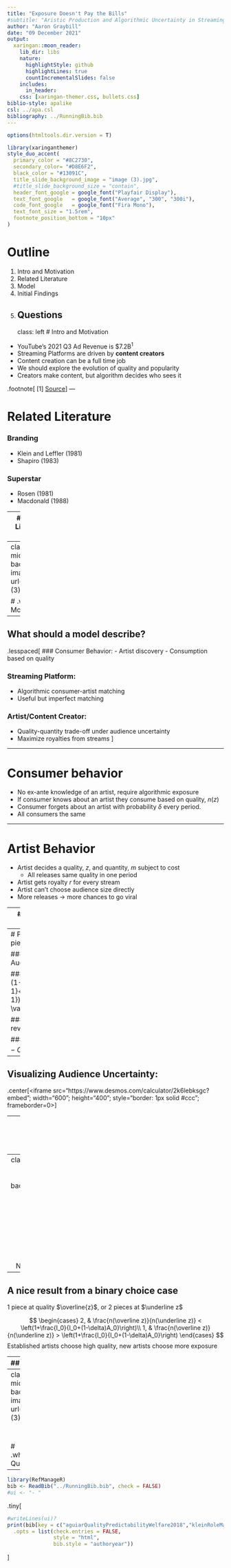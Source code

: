 ```yaml
---
title: "Exposure Doesn't Pay the Bills"
#subtitle: "Aristic Production and Algorithmic Uncertainty in Streaming Markets"
author: "Aaron Graybill"
date: "09 December 2021"
output:
  xaringan::moon_reader:
    lib_dir: libs
    nature:
      highlightStyle: github
      highlightLines: true
      countIncrementalSlides: false
    includes:
      in_header:
    css: [xaringan-themer.css, bullets.css]
biblio-style: apalike
csl: ../apa.csl
bibliography: ../RunningBib.bib
---
```

```r
options(htmltools.dir.version = T)
```

```r
library(xaringanthemer)
style_duo_accent(
  primary_color = "#8C2730",
  secondary_color= "#D8E6F2",
  black_color = "#13091C",
  title_slide_background_image = "image (3).jpg",
  #title_slide_background_size = "contain",
  header_font_google = google_font("Playfair Display"),
  text_font_google   = google_font("Average", "300", "300i"),
  code_font_google   = google_font("Fira Mono"),
  text_font_size = "1.5rem",
  footnote_position_bottom = "10px"
)
```


# Outline

1.    Intro and Motivation
1.    Related Literature
1.    Model
1.    Initial Findings
1.    Questions
---
class: left
# Intro and Motivation

-   YouTube's 2021 Q3 Ad Revenue is $7.2B<sup>1</sup> 
-   Streaming Platforms are driven by **content creators**
-   Content creation can be a full time job
-   We should explore the evolution of quality and popularity 
-   Creators make content, but algorithm decides who sees it
    
.footnote[
[1] [Source](https://abc.xyz/investor/static/pdf/2021Q3_alphabet_earnings_release.pdf)
]
---

# Related Literature

### Branding
-   Klein and Leffler (1981)
-   Shapiro (1983)

### Superstar
-   Rosen (1981)
-   Macdonald (1988)

---
# Related Literature, cont.

### Streaming
-   Thomes (2013)
-   Aguiar & Waldfogel (2018)

### My Niche
-   Artist's optimal behavior
-   Role of algorithmic uncertainty
-   Time component

---
class: center, middle
background-image: url("image (3).jpg")

# .white[The Model]


---

## What should a model describe?

.lesspaced[
### Consumer Behavior:
-   Artist discovery
-   Consumption based on quality

### Streaming Platform:
- Algorithmic consumer-artist matching
- Useful but imperfect matching 

### Artist/Content Creator:
-   Quality-quantity trade-off under audience uncertainty
-   Maximize royalties from streams
]

---

# Consumer behavior

- No ex-ante knowledge of an artist, require algorithmic exposure
- If consumer knows about an artist they consume based on quality, $n(z)$
- Consumer forgets about an artist with probability $\delta$ every period.
- All consumers the same

---

# Artist Behavior

- Artist decides a quality, $z$, and quantity, $m$ subject to cost
  - All releases same quality in one period
- Artist gets royalty $r$ for every stream
- Artist can't choose audience size directly
- More releases $\to$ more chances to go viral

---
# Algorithmic Behavior

- Can't measure quality directly, can use consumer streams
  - Use last period's streams, $n_{t-1}$
-   For every release by an artist, algorithm shows:
  - $I(n_{t-1})+\varepsilon_{it}$, iid mean zero

---
# Putting the pieces together:

### Total Audience size: 

#### $A_t(m)=(1-\delta)A_{t-1}+mI(n_{t-1})+\sum_{i=1}^m \varepsilon_{it}$

### Per-period revenue: 

#### $rA_t(m)n(z)-C(m,z;\kappa)$

---
## Visualizing Audience Uncertainty:

.center[<iframe src="https://www.desmos.com/calculator/2k6lebksgc?embed"; width="600"; height="400"; style="border: 1px solid #ccc"; frameborder=0></iframe>]


---
# The Artist's problem: 
</br></br>
 
\begin{gather*}
\max_{m,z}\left\{E\left(A_t(m)n(z)-C(m,z;\kappa)\right) \\
 s.t. \\
A_t(m)=(1-\delta)A_{t-1}+mI(n_{t-1})+\sum_{i=1}^m \varepsilon_{it}\right\}
\end{gather*}
---
class: center, middle, inverse
background-image: url("image (3).jpg")

</br>
</br>
# .white[ Initial Findings & Next Steps]

---
## A nice result from a binary choice case

$1$ piece at quality $\overline{z}$, or $2$ pieces at $\underline z$

$$
\begin{cases}
2, &  \frac{n(\overline z)}{n(\underline z)} < \left(1+\frac{I_0}{I_0+(1-\delta)A_0}\right)\\
1, &  \frac{n(\overline z)}{n(\underline z)} > \left(1+\frac{I_0}{I_0+(1-\delta)A_0}\right)
\end{cases}
$$
Established artists choose high quality, new artists choose more exposure

---
## Next Steps

- Solve this in the two-period case (then $\infty$-period)
- Further explore how $\kappa$ reveals itself in the distribution of successful artists



---
class: center, middle
background-image: url("image (3).jpg")

</br>
</br>
# .white[Thanks, Questions?]


---

```r
library(RefManageR)
bib <- ReadBib("../RunningBib.bib", check = FALSE)
#ui <- "- "
```
.tiny[
```r
#writeLines(ui)?
print(bib[key = c("aguiarQualityPredictabilityWelfare2018","kleinRoleMarketForces1981","shapiroPremiumsHighQuality1983","thomesEconomicAnalysisOnline2013","macdonaldEconomicsRisingStars1988","shapiroPremiumsHighQuality1983")], 
  .opts = list(check.entries = FALSE, 
               style = "html", 
               bib.style = "authoryear"))
```
]